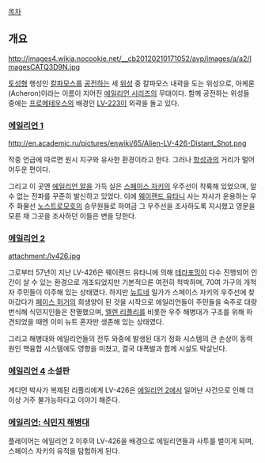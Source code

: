 [[목차]]
== 개요 ==
http://images4.wikia.nocookie.net/__cb20120210171052/avp/images/a/a2/ImagesCATQ3D9N.jpg

[[토성]]형 행성인 [[칼파모스]]를 [[공전]]하는 세 [[위성]] 중 칼파모스 내곽을 도는 위성으로, 아케론(Acheron)이라는 이름이 지어진 [[에일리언 시리즈]]의 무대이다. 함께 공전하는 위성들 중에는 [[프로메테우스(영화)|프로메테우스]]의 배경인 [[LV-223]]이 외곽을 돌고 있다.

=== [[에일리언 1]] === 
http://en.academic.ru/pictures/enwiki/65/Alien-LV-426-Distant_Shot.png

작중 언급에 따르면 원시 지구와 유사한 환경이라고 한다. 그러나 [[항성]]과의 거리가 멀어 어두운 편이다. 

그리고 이 곳엔 [[에일리언 알]]을 가득 실은 [[스페이스 자키]]의 우주선이 착륙해 있었으며, 알 수 없는 전파를 꾸준히 발신하고 있었다. 이에 [[웨이랜드 유타니]] 사는 자사가 운용하는 우주 화물선 [[노스트로모호]]의 승무원들로 하여금 그 우주선을 조사하도록 지시했고 영문을 모른 채 그곳을 조사하던 이들은 변을 당한다.

=== [[에일리언 2]] ===
attachment:/lv426.jpg

그로부터 57년이 지난 LV-426은 웨이랜드 유타니에 의해 [[테라포밍]]이 다수 진행되어 인간이 살 수 있는 환경으로 개조되었지만 기본적으론 여전히 척박하며, 70여 가구의 개척자 주민들이 이주해 있는 상태였다. 하지만 [[뉴트]]네 일가가 스페이스 자키의 우주선에 찾아갔다가 [[페이스 허거]]의 희생양이 된 것을 시작으로 에일리언들이 주민들을 숙주로 대량 번식해 식민지인들은 전멸했으며, [[엘렌 리플리]]를 비롯한 우주 해병대가 구조를 위해 파견되었을 때엔 이미 뉴트 혼자만 생존해 있는 상태였다.

그리고 해병대와 에일리언들의 전투 와중에 발생된 대기 정화 시스템의 큰 손상이 동력원인 핵융합 시스템에도 영향을 미쳤고, 결국 대폭발과 함께 시설도 박살난다.

=== [[에일리언 4]] 소설판 ===
게디먼 박사가 복제된 리플리에게 LV-426은 [[에일리언 2]]에서 일어난 사건으로 인해 더이상 거주 불가능하다고 이야기 해준다.

=== [[에일리언: 식민지 해병대]] ===
플레이어는 에일리언 2 이후의 LV-426을 배경으로 에일리언들과 사투를 벌이게 되며, 스페이스 자키의 유적을 탐험하게 된다.
